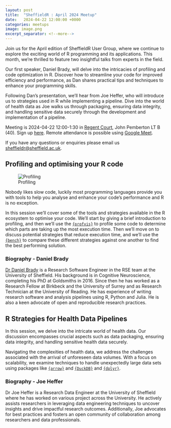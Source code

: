 ```yaml
---
layout: post
title:  "SheffieldR : April 2024 Meetup"
date:   2024-04-22 12:00:00 +0000
categories: meetups
image: image.png
excerpt_separator: <!--more-->
---
```


Join us for the April edition of SheffieldR User Group, where we continue to explore the exciting world of R programming
and its applications. This month, we're thrilled to feature two insightful talks from experts in the field.

Our first speaker, Daniel Brady, will delve into the intricacies of profiling and code optimization in R. Discover how
to streamline your code for improved efficiency and performance, as Dan shares practical tips and techniques to enhance
your programming skills.

Following Dan's presentation, we'll hear from Joe Heffer, who will introduce us to strategies used in R while
implementing a pipeline. Dive into the world of health data as Joe walks us through packaging, ensuring data integrity,
and handling sensitive data securely through the development and implementation of a pipeline.

Meeting is 2024-04-22 12:00-1:30 in [Regent Court](https://www.openstreetmap.org/relation/16201517), John Pemberton LT B
(40). Sign up [here](https://www.meetup.com/sheffieldr-sheffield-r-users-group/events/300164087/). Remote attendance is
possible using [Google Meet](https://meet.google.com/xka-dxah-sqf).

If you have any questions or enquiries please email us [sheffieldr\@sheffield.ac.uk](mailto:sheffieldr@sheffield.ac.uk).

<!--more-->

## Profiling and optimising your R code

![Profiling](image.png)

Nobody likes slow code, luckily most programming languages provide you with tools to help you analyse and enhance
your code’s performance and R is no exception.

In this session we’ll cover some of the tools and strategies available in the R ecosystem to optimise your code. We’ll
start by giving a brief introduction to profiling, and then we’ll use the
[`{profvis}`](https://rstudio.github.io/profvis/) to profile some code to determine which parts are taking up the most
execution time. Then we’ll move on to discuss potential strategies that reduce execution time, and we’ll use the
[`{bench}`](https://bench.r-lib.org/) to compare these different strategies against one another to find the best
performing solution.

### Biography - Daniel Brady

[Dr Daniel Brady](https://rse.shef.ac.uk/contact/dan-brady/) is a Research Software Engineer in the RSE team at the
University of Sheffield. His background is in Cognitive Neuroscience, completing his PhD at Goldsmiths in 2016. Since
then he has worked as a Research Fellow at Birkbeck and the University of Surrey and as Research Technician at the
University of Reading. He has experience of writing research software and analysis pipelines using R, Python and
Julia. He is also a keen advocate of open and reproducible research practices.

## R Strategies for Health Data Pipelines

In this session, we delve into the intricate world of health data. Our discussion encompasses crucial aspects such as
data packaging, ensuring data integrity, and handling sensitive health data securely.

Navigating the complexities of health data, we address the challenges associated with the arrival of unforeseen data
volumes. With a focus on scalability, we examine techniques to handle unexpectedly large data sets using packages like
[`{arrow}`](https://arrow.apache.org/docs/r/) and [`{DuckDB}`](https://duckdb.org/docs/api/r.html) and
[`{dplyr}`](https://dplyr.tidyverse.org/).

### Biography - Joe Heffer

Dr Joe Heffer is a Research Data Engineer at the University of Sheffield where he has worked on various project across
the University. He actively assists researchers in leveraging data engineering techniques to uncover insights and drive
impactful research outcomes. Additionally, Joe advocates for best practices and fosters an open community of
collaboration among researchers and data professionals.
